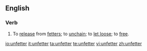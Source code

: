 ==English==
===Verb===
{{en-verb}}
# To [[release]] from [[fetter]]s; to [[unchain]]; to [[let loose]]; to [[free]].

[[io:unfetter]]
[[it:unfetter]]
[[ta:unfetter]]
[[te:unfetter]]
[[vi:unfetter]]
[[zh:unfetter]]